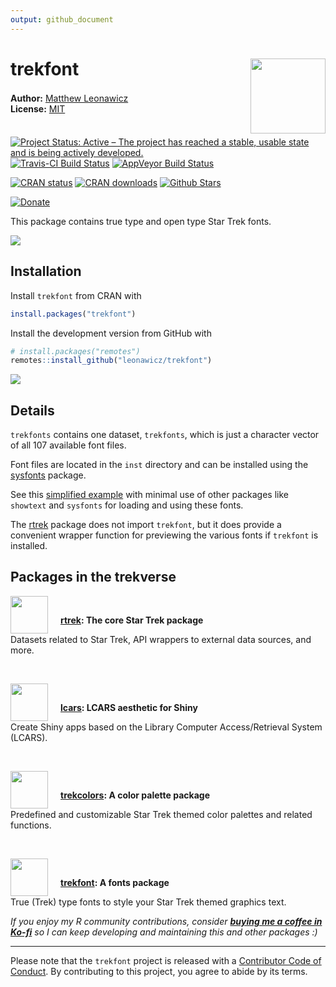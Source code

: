 ```yaml
---
output: github_document
---
```


<!-- README.md is generated from README.Rmd. Please edit that file -->

# trekfont <img src="man/figures/logo.png" style="margin-left:10px;margin-bottom:5px;" width="120" align="right">
**Author:** [Matthew Leonawicz](https://leonawicz.github.io/blog/) <a href="https://orcid.org/0000-0001-9452-2771" target="orcid.widget">
<image class="orcid" src="https://members.orcid.org/sites/default/files/vector_iD_icon.svg" height="16"></a>
<br/>
**License:** [MIT](https://opensource.org/licenses/GPL-3.0)<br/>

[![Project Status: Active – The project has reached a stable, usable state and is being actively developed.](http://www.repostatus.org/badges/latest/active.svg)](http://www.repostatus.org/#active)
[![Travis-CI Build Status](https://travis-ci.org/leonawicz/trekfont.svg?branch=master)](https://travis-ci.org/leonawicz/trekfont)
[![AppVeyor Build Status](https://ci.appveyor.com/api/projects/status/github/leonawicz/trekfont?branch=master&svg=true)](https://ci.appveyor.com/project/leonawicz/trekfont)

[![CRAN status](http://www.r-pkg.org/badges/version/trekfont)](https://cran.r-project.org/package=trekfont)
[![CRAN downloads](http://cranlogs.r-pkg.org/badges/grand-total/trekfont)](https://cran.r-project.org/package=trekfont) 
[![Github Stars](https://img.shields.io/github/stars/leonawicz/trekfont.svg?style=social&label=Github)](https://github.com/leonawicz/trekfont)

[![Donate](https://img.shields.io/badge/Donate-Buy%20me%20a%20coffee-yellowgreen.svg)](https://ko-fi.com/leonawicz)

This package contains true type and open type Star Trek fonts.

<img src="https://raw.githubusercontent.com/leonawicz/rtrek/master/data-raw/images/font_preview.png">

## Installation

Install `trekfont` from CRAN with

``` r
install.packages("trekfont")
```

Install the development version from GitHub with

``` r
# install.packages("remotes")
remotes::install_github("leonawicz/trekfont")
```

<img src="https://raw.githubusercontent.com/leonawicz/blog/master/static/img/post/trekfont_plot.png">

## Details

`trekfonts` contains one dataset, `trekfonts`, which is just a character vector of all 107 available font files.

Font files are located in the `inst` directory and can be installed using the [sysfonts](https://CRAN.R-project.org/package=sysfonts) package.

See this [simplified example](https://leonawicz.github.io/blog/post/trekfont-star-trek-themed-fonts-package/) with minimal use of other packages like `showtext` and `sysfonts` for loading and using these fonts.

The [rtrek](https://github.com/leonawicz/rtrek) package does not import `trekfont`, but it does provide a convenient wrapper function for previewing the various fonts if `trekfont` is installed.

## Packages in the trekverse

<div class="row">
<div class="col-sm-2">
<a href="https://github.com/leonawicz/rtrek"><img src="https://raw.githubusercontent.com/leonawicz/rtrek/master/man/figures/logo.png" style="margin-right:20px;margin-bottom:0;" width="60" align="left"></a>
</div>
<div class="col-sm-10">
<h4 style="padding:30px 0 0 0;margin-top:5px;margin-bottom:5px;"><a href="https://github.com/leonawicz/rtrek">rtrek</a>: The core Star Trek package</h4>
Datasets related to Star Trek, API wrappers to external data sources, and more.
</div></div>
<br/>
<div class="row">
<div class="col-sm-2">
<a href="https://github.com/leonawicz/lcars"><img src="https://raw.githubusercontent.com/leonawicz/lcars/master/man/figures/logo.png" style="margin-right:20px;margin-bottom:0;" width="60" align="left"></a>
</div>
<div class="col-sm-10">
<h4 style="padding:30px 0 0 0;margin-top:5px;margin-bottom:5px;"><a href="https://github.com/leonawicz/lcars">lcars</a>: LCARS aesthetic for Shiny</h4>
Create Shiny apps based on the Library Computer Access/Retrieval System (LCARS).
</div></div>
<br/>
<div class="row">
<div class="col-sm-2">
<a href="https://github.com/leonawicz/trekcolors"><img src="https://raw.githubusercontent.com/leonawicz/trekcolors/master/man/figures/logo.png" style="margin-right:20px;margin-bottom:0;" width="60" align="left"></a>
</div>
<div class="col-sm-10">
<h4 style="padding:30px 0 0 0;margin-top:5px;margin-bottom:5px;"><a href="https://github.com/leonawicz/trekcolors">trekcolors</a>: A color palette package</h4>
Predefined and customizable Star Trek themed color palettes and related functions.
</div></div>
<br/>
<div class="row">
<div class="col-sm-2">
<a href="https://github.com/leonawicz/trekfont"><img src="https://raw.githubusercontent.com/leonawicz/trekfont/master/man/figures/logo.png" style="margin-right:20px;margin-bottom:0;" width="60" align="left"></a>
</div>
<div class="col-sm-10">
<h4 style="padding:30px 0 0 0;margin-top:5px;margin-bottom:5px;"><a href="https://github.com/leonawicz/trekfont">trekfont</a>: A fonts package</h4>
True (Trek) type fonts to style your Star Trek themed graphics text.
</div></div>

*If you enjoy my R community contributions, consider* ***[buying me a coffee in Ko-fi](https://ko-fi.com/leonawicz)*** *so I can keep developing and maintaining this and other packages :)*

---

Please note that the `trekfont` project is released with a [Contributor Code of Conduct](https://github.com/leonawicz/trekfont/blob/master/CODE_OF_CONDUCT.md). By contributing to this project, you agree to abide by its terms.

